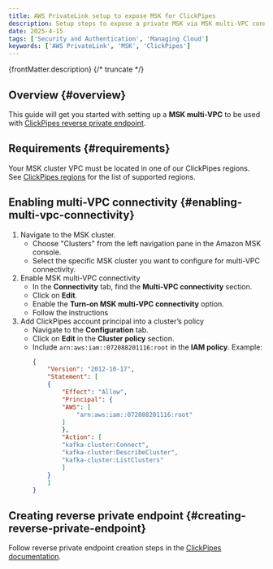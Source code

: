 ```yaml
---
title: AWS PrivateLink setup to expose MSK for ClickPipes
description: Setup steps to expose a private MSK via MSK multi-VPC connectivity to ClickPipes.
date: 2025-4-15
tags: ['Security and Authentication', 'Managing Cloud']
keywords: ['AWS PrivateLink', 'MSK', 'ClickPipes']
---
```


{frontMatter.description}
{/* truncate */}

## Overview {#overview}

This guide will get you started with setting up a **MSK multi-VPC** to be used with [ClickPipes reverse private endpoint](/integrations/data-ingestion/clickpipes/aws-privatelink.md#msk-multi-vpc).

## Requirements {#requirements}

Your MSK cluster VPC must be located in one of our ClickPipes regions. See [ClickPipes regions](/integrations/data-ingestion/clickpipes/aws-privatelink.md#aws-privatelink-regions) for the list of supported regions.

## Enabling multi-VPC connectivity {#enabling-multi-vpc-connectivity}

1. Navigate to the MSK cluster.
    - Choose "Clusters" from the left navigation pane in the Amazon MSK console.
    - Select the specific MSK cluster you want to configure for multi-VPC connectivity.
2. Enable MSK multi-VPC connectivity
    - In the **Connectivity** tab, find the **Multi-VPC connectivity** section.
    - Click on **Edit**.
    - Enable the **Turn-on MSK multi-VPC connectivity** option.
    - Follow the instructions
3. Add ClickPipes account principal into a cluster’s policy
    - Navigate to the **Configuration** tab.
    - Click on **Edit** in the **Cluster policy** section.
    - Include `arn:aws:iam::072088201116:root` in the **IAM policy**. Example:
        ```json
        {
            "Version": "2012-10-17",
            "Statement": [
            {
                "Effect": "Allow",
                "Principal": {
                "AWS": [
                    "arn:aws:iam::072088201116:root"
                ]
                },
                "Action": [
                "kafka-cluster:Connect",
                "kafka-cluster:DescribeCluster",
                "kafka-cluster:ListClusters"
                ]
            }
            ]
        }
        ```

## Creating reverse private endpoint {#creating-reverse-private-endpoint}

Follow reverse private endpoint creation steps in the [ClickPipes documentation](/integrations/data-ingestion/clickpipes/aws-privatelink.md#creating-clickpipe).
